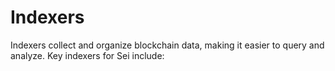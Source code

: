 
# Indexers

Indexers collect and organize blockchain data, making it easier to query and analyze. Key indexers for Sei include:

<AppCardsGridCategory category="indexer" />
